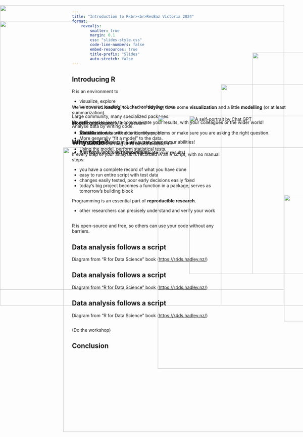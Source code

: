 ```yaml
---
title: "Introduction to R<br><br>ResBaz Victoria 2024"
format: 
    revealjs:
        smaller: true
        margin: 0.1
        css: "slides-style.css"
        code-line-numbers: false
        embed-resources: true
        title-prefix: "Slides"
        auto-stretch: false
---
```


## Introducing R
<img src="cran.png" style="display:block;position:absolute;left: 800px;top:200px;" width="700">
<img src="dplyr.png" style="display:block;position:absolute;left: 700px;top:300px;" width="700">
<img src="bioc2.png" style="display:block;position:absolute;left: 500px;top:400px;" width="800">
<img src="gallery.png" style="display:block;position:absolute;left: 200px;top:500px;" width="900">


R is an environment to

* visualize, explore
* summarize, model, test, do machine-learning

Large community, many specialized packages.

Analyse data by writing code.



## Why code?

If every step of your analysis is recorded in an R script, with no manual steps:

* you have a complete record of what you have done
* easy to run entire script with test data
* changes easily tested, poor early decisions easily fixed
* today’s big project becomes a function in a package, serves as tomorrow’s building block

Programming is an essential part of **reproducible research**.

* other researchers can precisely understand and verify your work

\
R is open-source and free, so others can use your code without any barriers.



## Data analysis follows a script
<img src="data-science.png" style="display:block;position:absolute;left: 0px;top:100px;z-index:-1" width="900">
<img src="chatgpt-shoggoth.webp" style="display:block;position:absolute;left: 900px;top:650px;" width="400">

Diagram from "R for Data Science" book (<https://r4ds.hadley.nz/>)


## Data analysis follows a script
<img src="data-science.png" style="display:block;position:absolute;left: 0px;top:100px;z-index:-1" width="900">
<img src="chatgpt-shoggoth.webp" style="display:block;position:absolute;left: 600px;top:400px;" width="500" alt="A self-portrait by Chat GPT">

Diagram from "R for Data Science" book (<https://r4ds.hadley.nz/>)

<div style="position:absolute;top: 400px;">
**Model** could mean:

* Summarize data with counts, means, etc.
* More generally "fit a model" to the data.
  * Machine learning or AI based models &rarr;
* Using the model, perform statistical tests.
</div>



## Data analysis follows a script
<img src="data-science.png" style="display:block;position:absolute;left: 0px;top:100px;z-index:-1" width="900">

Diagram from "R for Data Science" book (<https://r4ds.hadley.nz/>)

<div style="position:absolute;top: 400px;">
Modelling goes poorly in a vacuum!

* **Visualization** is critical to identify problems or make sure you are asking the right question.

* And first you need to **load** and **tidy** your data.

* And finally you need to **communicate** your results!
</div>


##
(Do the workshop)

## Conclusion

<img src="data-science.png" style="display:block;position:absolute;left: 0px;top:50px;z-index:-1" width="900">

<div style="position:absolute;top: 350px;font-size:100%;">
We've covered **loading**, touched on **tidying**, done some **visualization** and a little **modelling** (or at least summarization).

You still need to learn to communicate your results, with your colleagues or the wider world!

* [Quarto](https://quarto.org/)

Learning programming in R will super-charge your abilities!

* functions, loops, package writing, ...
</div>